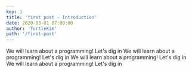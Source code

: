 ```yaml
---
key: 1
title: 'first post - Introduction'
date: 2020-03-01 07:00:00
author: 'TurtleKim'
path: '/first-post'
---
```

We will learn about a programming! Let's dig in
We will learn about a programming! Let's dig in
We will learn about a programming! Let's dig in
We will learn about a programming! Let's dig in